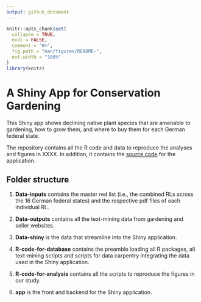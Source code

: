 ```yaml
---
output: github_document
---
```


<!-- README.md is generated from README.Rmd. Please edit that file -->

```r
knitr::opts_chunk$set(
  collapse = TRUE,
  eval = FALSE,
  comment = "#>",
  fig.path = "man/figures/README-",
  out.width = "100%"
)
library(knitr)
```

# A Shiny App for Conservation Gardening

This Shiny app shows declining native plant species that are amenable to gardening, how to grow them, and where to buy them for each German federal state.

The repository contains all the R code and data to reproduce the analyses and
figures in XXXX. In addition, it contains the [source code](https://github.com/istaude/conservation-gardening-shiny-app/blob/master/app.R) for the application.

## Folder structure

1. **Data-inputs** contains the master red list (i.e., the combined RLs across the 16 German federal states) and the respective pdf files of each individual RL.

2. **Data-outputs** contains all the text-mining data from gardening and seller websites.

3. **Data-shiny** is the data that streamline into the Shiny application.

4. **R-code-for-database** contains the preamble loading all R packages, all text-mining scripts and scripts for data carpentry integrating the data used in the Shiny application.

4. **R-code-for-analysis** contains all the scripts to reproduce the figures in our study.

5. **app** is the front and backend for the Shiny application.



